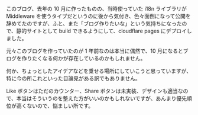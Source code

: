 このブログ、去年の 10 月に作ったものの、当時使っていた i18n ライブラリが Middleware を使うタイプだというのに後から気付き、色々面倒になって公開を辞めてたのですが、ふと、また「ブログ作りたいな」という気持ちになったので、静的サイトとして build できるようにして、cloudflare pages にデプロイしました。

元々このブログを作っていたのが 1 年前なのは本当に偶然で、10 月になるとブログを作りたくなる何かが存在しているのかもしれません。

何か、ちょっとしたアイデアなどを乗せる場所にしていこうと思っていますが、特に今の所これといった目論見がある訳でもありません。

Like ボタンはただのカウンター、Share ボタンは未実装、デザインも適当なので、本当はそういうのを整えた方がいいのかもしれないですが、あんまり優先順位が高くないので、悩ましい所です。
